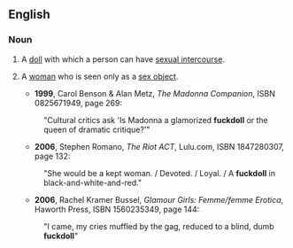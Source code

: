 {{rfv}}
==English==

===Noun===
{{en-noun}}
# {{slang|vulgar}} A [[doll]] with which a person can have [[sexual intercourse]]. 
# {{slang|vulgar|derogatory}} A [[woman]] who is seen only as a [[sex object]]. 
#*'''1999''',  Carol Benson & Alan Metz, ''The Madonna Companion'', ISBN 0825671949, page 269:
#:"Cultural critics ask 'Is Madonna a glamorized '''fuckdoll''' or the queen of dramatic critique?'"
#*'''2006''', Stephen Romano, ''The Riot ACT'', Lulu.com, ISBN 1847280307, page 132:
#:"She would be a kept woman. / Devoted. / Loyal. / A '''fuckdoll''' in black-and-white-and-red."
#*'''2006''', Rachel Kramer Bussel, ''Glamour Girls: Femme/femme Erotica'', Haworth Press, ISBN 1560235349, page 144:
#:"I came, my cries muffled by the gag, reduced to a blind, dumb '''fuckdoll'''"